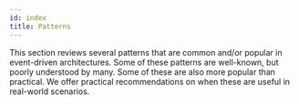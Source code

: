 ```yaml
---
id: index
title: Patterns
---
```


This section reviews several patterns that are common and/or popular in event-driven architectures.
Some of these patterns are well-known, but poorly understood by many. Some of these are also more
popular than practical. We offer practical recommendations on when these are useful in real-world
scenarios.
